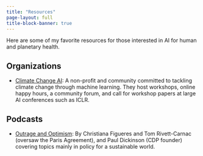 ```yaml
---
title: "Resources"
page-layout: full
title-block-banner: true
---
```


Here are some of my favorite resources for those interested in AI for human and planetary health.

## Organizations

* [Climate Change AI](https://www.climatechange.ai/): A non-profit and community committed to tackling climate change through machine learning. They host workshops, online happy hours, a community forum, and call for workshop papers at large AI conferences such as ICLR. 

## Podcasts

* [Outrage and Optimism](https://www.outrageandoptimism.org/): By Christiana Figueres and Tom Rivett-Carnac (oversaw the Paris Agreement), and Paul Dickinson (CDP founder) covering topics mainly in policy for a sustainable world.